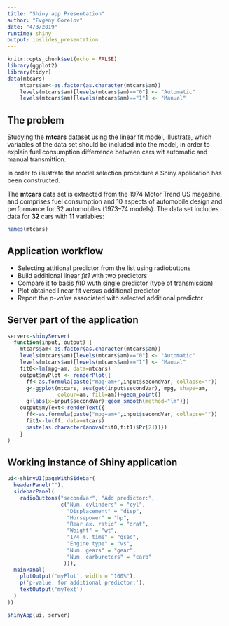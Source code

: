 ```yaml
---
title: "Shiny app Presentation"
author: "Evgeny Gorelov"
date: "4/3/2019"
runtime: shiny
output: ioslides_presentation
---
```


```r
knitr::opts_chunk$set(echo = FALSE)
library(ggplot2)
library(tidyr)
data(mtcars)
    mtcars$am<-as.factor(as.character(mtcars$am))
    levels(mtcars$am)[levels(mtcars$am)=="0"] <- "Automatic"
    levels(mtcars$am)[levels(mtcars$am)=="1"] <- "Manual"
```

## The problem

Studying the **mtcars** dataset using the linear fit model,
illustrate, which variables of the data set should be included into the model,
in order to explain fuel consumption differrence between cars wit automatic and manual transmittion.

In order to illustrate the model selection procedure a Shiny application has been constructed.

The **mtcars** data set is extracted from the 1974 Motor Trend US magazine, and comprises fuel consumption and 10 aspects of automobile design and performance for 32 automobiles (1973–74 models).
The data set includes data for **32** cars with **11** variables:

```r
names(mtcars)
```

## Application workflow
- Selecting attitional predictor from the list using radiobuttons
- Build additional linear *fit1* with two predictors
- Compare it to basis *fit0* wuth single predictor (type of transmission) 
- Plot obtained linear fit versus additional predictor 
- Report the *p-value* associated with selected additional predictor

## Server part of the application
```r
server<-shinyServer(  
  function(input, output) { 
    mtcars$am<-as.factor(as.character(mtcars$am))
    levels(mtcars$am)[levels(mtcars$am)=="0"] <- "Automatic"
    levels(mtcars$am)[levels(mtcars$am)=="1"] <- "Manual"
    fit0<-lm(mpg~am, data=mtcars)
    output$myPlot <- renderPlot({
      ff<-as.formula(paste("mpg~am+",input$secondVar, collapse=""))
      g<-ggplot(mtcars, aes(get(input$secondVar), mpg, shape=am, 
                colour=am, fill=am))+geom_point()
      g+labs(x=input$secondVar)+geom_smooth(method="lm")})
    output$myText<-renderText({
      ff<-as.formula(paste("mpg~am+",input$secondVar, collapse=""))
      fit1<-lm(ff, data=mtcars)
      paste(as.character(anova(fit0,fit1)$Pr[2]))})
    }
)
```
## Working instance of Shiny application

```r
ui<-shinyUI(pageWithSidebar(  
  headerPanel(""),  
  sidebarPanel(    
    radioButtons("secondVar", "Add predictor:",
                 c("Num. cylinders" = "cyl",
                   "Displacement" = "disp",
                   "Horsepower" = "hp",
                   "Rear ax. ratio" = "drat",
                   "Weight" = "wt",
                   "1/4 m. time" = "qsec",
                   "Engine type" = "vs",
                   "Num. gears" = "gear",
                   "Num. carburetors" = "carb"
                  ))),
  mainPanel(    
    plotOutput('myPlot', width = "100%"),
    p('p-value, for additional predictor:'),
    textOutput('myText')
  )
))

shinyApp(ui, server)
```